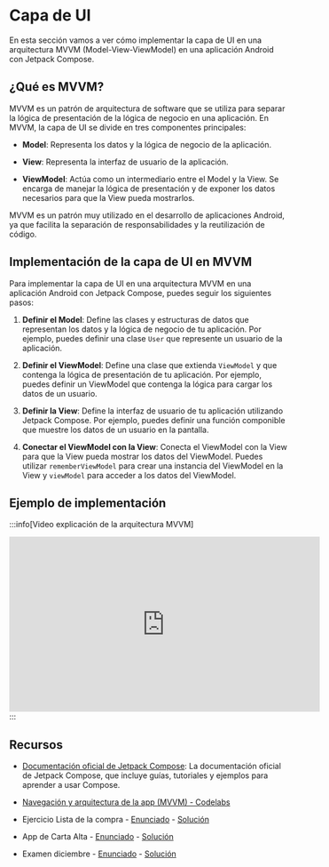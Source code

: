 
# Capa de UI

En esta sección vamos a ver cómo implementar la capa de UI en una arquitectura MVVM (Model-View-ViewModel) en una aplicación Android con Jetpack Compose.

## ¿Qué es MVVM?

MVVM es un patrón de arquitectura de software que se utiliza para separar la lógica de presentación de la lógica de negocio en una aplicación. En MVVM, la capa de UI se divide en tres componentes principales:

- **Model**: Representa los datos y la lógica de negocio de la aplicación.

- **View**: Representa la interfaz de usuario de la aplicación.

- **ViewModel**: Actúa como un intermediario entre el Model y la View. Se encarga de manejar la lógica de presentación y de exponer los datos necesarios para que la View pueda mostrarlos. 

MVVM es un patrón muy utilizado en el desarrollo de aplicaciones Android, ya que facilita la separación de responsabilidades y la reutilización de código.  

## Implementación de la capa de UI en MVVM

Para implementar la capa de UI en una arquitectura MVVM en una aplicación Android con Jetpack Compose, puedes seguir los siguientes pasos:  

1. **Definir el Model**: Define las clases y estructuras de datos que representan los datos y la lógica de negocio de tu aplicación. Por ejemplo, puedes definir una clase `User` que represente un usuario de la aplicación.

2. **Definir el ViewModel**: Define una clase que extienda `ViewModel` y que contenga la lógica de presentación de tu aplicación. Por ejemplo, puedes definir un ViewModel que contenga la lógica para cargar los datos de un usuario.

3. **Definir la View**: Define la interfaz de usuario de tu aplicación utilizando Jetpack Compose. Por ejemplo, puedes definir una función componible que muestre los datos de un usuario en la pantalla.

4. **Conectar el ViewModel con la View**: Conecta el ViewModel con la View para que la View pueda mostrar los datos del ViewModel. Puedes utilizar `rememberViewModel` para crear una instancia del ViewModel en la View y `viewModel` para acceder a los datos del ViewModel.

## Ejemplo de implementación

:::info[Video explicación de la arquitectura MVVM]
<iframe width="560" height="315" src="https://www.youtube.com/embed/Af72QxiHRh0?si=RtYClOSgTyUT39dQ" title="YouTube video player" frameborder="0" allow="accelerometer; autoplay; clipboard-write; encrypted-media; gyroscope; picture-in-picture; web-share" referrerpolicy="strict-origin-when-cross-origin" allowfullscreen></iframe>
:::


## Recursos

- [Documentación oficial de Jetpack Compose](https://developer.android.com/jetpack/compose?hl=es-419): La documentación oficial de Jetpack Compose, que incluye guías, tutoriales y ejemplos para aprender a usar Compose.

- [Navegación y arquitectura de la app (MVVM) - Codelabs](https://developer.android.com/courses/android-basics-compose/unit-4?hl=es-419)

- Ejercicio Lista de la compra - [Enunciado](https://github.com/resuadam2/enunciados-ejemplos-android-24?tab=readme-ov-file#app-de-lista-de-la-compra-o-to-do-list) - [Solución](https://github.com/resuadam2/ListaCompraCompose)

- App de Carta Alta - [Enunciado](https://github.com/resuadam2/enunciados-ejemplos-android-24/blob/master/CartaAlta/CartaAlta.md) - [Solución](https://github.com/resuadam2/CartaAltaApp)

- Examen diciembre - [Enunciado](PDTE) - [Solución](https://github.com/resuadam2/ListaCompraExamen)
 
